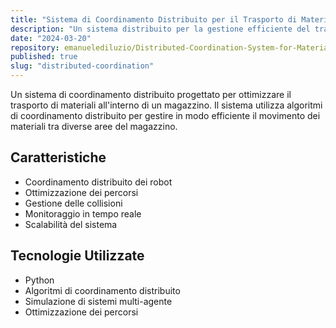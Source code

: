```yaml
---
title: "Sistema di Coordinamento Distribuito per il Trasporto di Materiali in un Magazzino"
description: "Un sistema distribuito per la gestione efficiente del trasporto di materiali in un ambiente di magazzino"
date: "2024-03-20"
repository: emanuelediluzio/Distributed-Coordination-System-for-Material-Transport-in-a-Warehouse
published: true
slug: "distributed-coordination"
---
```


Un sistema di coordinamento distribuito progettato per ottimizzare il trasporto di materiali all'interno di un magazzino. Il sistema utilizza algoritmi di coordinamento distribuito per gestire in modo efficiente il movimento dei materiali tra diverse aree del magazzino.

## Caratteristiche

- Coordinamento distribuito dei robot
- Ottimizzazione dei percorsi
- Gestione delle collisioni
- Monitoraggio in tempo reale
- Scalabilità del sistema

## Tecnologie Utilizzate

- Python
- Algoritmi di coordinamento distribuito
- Simulazione di sistemi multi-agente
- Ottimizzazione dei percorsi 